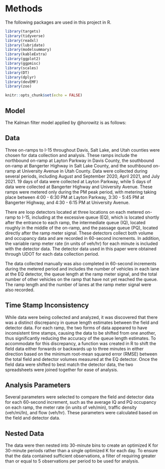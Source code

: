 # Methods

The following packages are used in this project in R.
```r
library(targets)
library(tidyverse)
library(readxl)
library(lubridate)
library(modelsummary)
library(kableExtra)
library(ggplot2)
library(ggpmisc)
library(scales)
library(DT)
library(dplyr)
library(devEMF)
library(zoo)

knitr::opts_chunk$set(echo = FALSE)
```

## Model

The Kalman filter model applied by @horowitz is as follows:

\begin{equation}
q_i = q_{i-1} + c_i + k (\hat{q}_i - q_{i-1})
  (\#eq:kalman)
\end{equation}


## Data

Three on-ramps to I-15 throughout Davis, Salt Lake, and Utah counties were chosen for data collection and analysis. These ramps include the northbound on-ramp at Layton Parkway in Davis County, the southbound on-ramp at Bangerter Highway in Salt Lake County, and the southbound on-ramp at University Avenue in Utah County. Data were collected during several periods, including August and September 2020, April 2021, and July 2021. 19 days of data were collected at Layton Parkway, while 5 days of data were collected at Bangerter Highway and University Avenue. These ramps were metered only during the PM peak period, with metering taking place between 4:00 - 6:30 PM at Layton Parkway, 3:30 - 5:45 PM at Bangerter Highway, and 4:30 - 6:15 PM at University Avenue. 

There are loop detectors located at three locations on each metered on-ramp to I-15, including at the excessive queue (EQ), which is located shortly after the entrance to each ramp, the intermediate queue (IQ), located roughly in the middle of the on-ramp, and the passage queue (PQ), located directly after the ramp meter signal. These detectors collect both volume and occupancy data and are recorded in 60-second increments. In addition, the variable ramp meter rate (in units of veh/hr) for each minute is included with the detector data. The detector data used in this paper were obtained through UDOT for each data collection period.

The data collected manually was also completed in 60-second increments during the metered period and includes the number of vehicles in each lane at the EQ detector, the queue length at the ramp meter signal, and the total number of other vehicles on the ramp that have not yet reached the queue. The ramp length and the number of lanes at the ramp meter signal were also recorded. 

## Time Stamp Inconsistency

While data were being collected and analyzed, it was discovered that there was a distinct discrepancy in queue length estimates between the field and detector data. For each ramp, the two forms of data appeared to have inconsistent time stamps, causing the data to be shifted from one another, thus significantly reducing the accuracy of the queue length estimates. To accommodate for this discrepancy, a function was created in R to shift the field data either forwards or backwards up to three minutes in either direction based on the minimum root-mean squared error (RMSE) between the total field and detector volumes measured at the EQ detector. Once the field data were shifted to best match the detector data, the two spreadsheets were joined together for ease of analysis.

## Analysis Parameters
Several parameters were selected to compare the field and detector data for each 60-second increment, such as the average IQ and PQ occupancy on each ramp, the meter rate (in units of veh/min), traffic density (veh/mi/ln), and flow (veh/hr). These parameters were calculated based on the field and detector data.

## Nested Data
The data were then nested into 30-minute bins to create an optimized K for 30-minute periods rather than a single optimized K for each day. To ensure that the data contained sufficient observations, a filter of requiring greater than or equal to 5 observations per period to be used for analysis.
